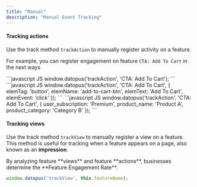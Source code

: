 ```yaml
---
title: "Manual"
description: "Manual Event Tracking"
---
```


#### Tracking actions

Use the track method `trackAction` to manually register activity on a feature.

For example, you can register engagement on feature `CTA: Add To Cart` in the next ways

<AccordionGroup>
  <Accordion title="Context-free" defaultOpen={true}>
    ```javascript JS
    window.datopus('trackAction', 'CTA: Add To Cart');
    ```
  </Accordion>

  <Accordion title="Leverage standard Datopus params to convey action's relation to HTML tag" defaultOpen={true}>
    ```javascript JS
    window.datopus('trackAction', 'CTA: Add To Cart', {
    	elemTag: 'button',
    	elemName: 'add-to-cart-btn',
    	elemText: 'Add To Cart',
    	elemEvent: 'click'
    });
    ```
  </Accordion>

  <Accordion title="Add your own context" defaultOpen={true}>
    ```javascript JS
    window.datopus('trackAction', 'CTA: Add To Cart', {
    	user_subscription: 'Premium',
    	product_name: 'Product A',
    	product_category: 'Category B'
    });
    ```
  </Accordion>
</AccordionGroup>

#### Tracking views

Use the track method `trackView` to manually register a view on a feature. This method is useful for tracking when a feature appears on a page, also known as an **impression**.

<Tip>
  By analyzing feature **views** and feature **actions**, businesses determine the **Feature Engagement Rate**.
</Tip>

```javascript JS
window.datopus('trackView', this.featureName);
```